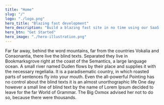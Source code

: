 ```yaml
---
title: "Home"
slug: "/"
logo: "./logo.png"
hero_title: "Blazing fast development"
hero_description: "Build a blazing fast site in no time using our SaaS theme."
hero_btn: "Get Started"
hero_image: "./hero-illustration.png"
---
```


Far far away, behind the word mountains, far from the countries Vokalia and Consonantia, there live the blind texts. Separated they live in Bookmarksgrove right at the coast of the Semantics, a large language ocean. A small river named Duden flows by their place and supplies it with the necessary regelialia. It is a paradisematic country, in which roasted parts of sentences fly into your mouth. Even the all-powerful Pointing has no control about the blind texts it is an almost unorthographic life One day however a small line of blind text by the name of Lorem Ipsum decided to leave for the far World of Grammar. The Big Oxmox advised her not to do so, because there were thousands.
